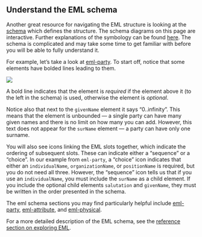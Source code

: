 ## Understand the EML schema

Another great resource for navigating the EML structure is looking at the [schema](https://eml.ecoinformatics.org/schema/) which defines the structure. The schema diagrams on this page are interactive. Further explanations of the symbology can be found [here](https://www.oxygenxml.com/doc/versions/22.0/ug-editor/topics/relax-ng-schema-diagram-symbols.html?hl=symbols). The schema is complicated and may take some time to get familiar with before you will be able to fully understand it.

For example, let's take a look at [eml-party](https://eml.ecoinformatics.org/images/eml-party.png). To start off, notice that some elements have bolded lines leading to them.

![](../images/eml-party.png)

A bold line indicates that the element is _required_ if the element above it (to the left in the schema) is used, otherwise the element is _optional_.

Notice also that next to the `givenName` element it says "0..infinity". This means that the element is unbounded &mdash; a single party can have many given names and there is no limit on how many you can add. However, this text does not appear for the `surName` element &mdash; a party can have only one surname.

You will also see icons linking the EML slots together, which indicate the ordering of subsequent slots. These can indicate either a "sequence" or a "choice". In our example from `eml-party`, a "choice" icon indicates that either an `individualName`, `organizationName`, or `positionName` is required, but you do not need all three. However, the "sequence" icon tells us that if you use an `individualName`, you must include the `surName` as a child element. If you include the optional child elements `salutation` and `givenName`, they must be written in the order presented in the schema.

The eml schema sections you may find particularly helpful include [eml-party](https://eml.ecoinformatics.org/images/eml-party.png), [eml-attribute](https://eml.ecoinformatics.org/images/eml-attribute.png), and [eml-physical](https://eml.ecoinformatics.org/images/eml-physical.png). 

For a more detailed description of the EML schema, see the [reference section on exploring EML](https://nceas.github.io/datateam-training/reference/explore-eml.html).
